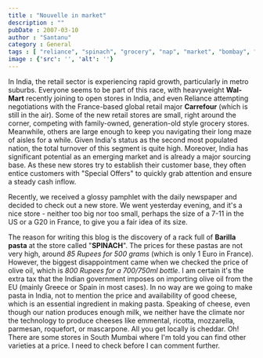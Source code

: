 ```yaml
---
title : "Nouvelle in market"
description : ""
pubDate : 2007-03-10
author : "Santanu"
category : General
tags : [ "reliance", "spinach", "grocery", "nap", "market", "bombay", "spain", "retail sector", "mumbai", "wal-mart", "brilla", "car", "carrefour", "retail stores", "reliance fresh",]
image : {'src': '', 'alt': ''}
---
```

In India, the retail sector is experiencing rapid growth, particularly in metro suburbs. Everyone seems to be part of this race, with heavyweight **Wal-Mart** recently joining to open stores in India, and even Reliance attempting negotiations with the France-based global retail major **Carrefour** (which is still in the air). Some of the new retail stores are small, right around the corner, competing with family-owned, generation-old style grocery stores. Meanwhile, others are large enough to keep you navigating their long maze of aisles for a while. Given India's status as the second most populated nation, the total turnover of this segment is quite high. Moreover, India has significant potential as an emerging market and is already a major sourcing base. As these new stores try to establish their customer base, they often entice customers with "Special Offers" to quickly grab attention and ensure a steady cash inflow.

Recently, we received a glossy pamphlet with the daily newspaper and decided to check out a new store. We went yesterday evening, and it's a nice store - neither too big nor too small, perhaps the size of a 7-11 in the US or a G20 in France, to give you a fair idea of its size.

The reason for writing this blog is the discovery of a rack full of **Barilla pasta** at the store called "**SPINACH**". The prices for these pastas are not very high, around *85 Rupees for 500 grams* (which is only 1 Euro in France). However, the biggest disappointment came when we checked the price of olive oil, which is *800 Rupees for a 700/750ml bottle*. I am certain it's the extra tax that the Indian government imposes on importing olive oil from the EU (mainly Greece or Spain in most cases). In no way are we going to make pasta in India, not to mention the price and availability of good cheese, which is an essential ingredient in making pasta. Speaking of cheese, even though our nation produces enough milk, we neither have the climate nor the technology to produce cheeses like emmental, ricotta, mozzarella, parmesan, roquefort, or mascarpone. All you get locally is cheddar. Oh! There are some stores in South Mumbai where I'm told you can find other varieties at a price. I need to check before I can comment further.

